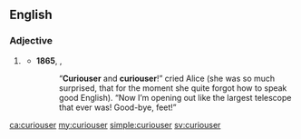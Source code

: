 ==English==

===Adjective===
{{head|en}}

# {{context|nonstandard|lang=en}} {{en-comparative of|curious}}
#* '''1865''', {{w|Lewis Carroll}}, {{w|Alice's Adventures in Wonderland}}
#*:“'''Curiouser''' and '''curiouser'''!” cried Alice (she was so much surprised, that for the moment she quite forgot how to speak good English). “Now I’m opening out like the largest telescope that ever was! Good-bye, feet!”

[[ca:curiouser]]
[[my:curiouser]]
[[simple:curiouser]]
[[sv:curiouser]]